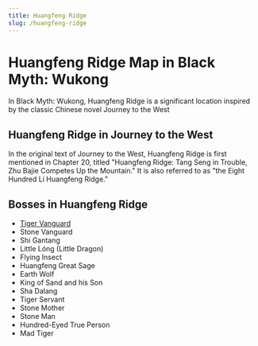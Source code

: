 ```yaml
---
title: Huangfeng Ridge
slug: /huangfeng-ridge
---
```


# Huangfeng Ridge Map in Black Myth: Wukong

In Black Myth: Wukong, Huangfeng Ridge is a significant location inspired by the classic Chinese novel Journey to the West

## Huangfeng Ridge in Journey to the West

In the original text of Journey to the West, Huangfeng Ridge is first mentioned in Chapter 20, titled "Huangfeng Ridge: Tang Seng in Trouble, Zhu Bajie Competes Up the Mountain." It is also referred to as "the Eight Hundred Li Huangfeng Ridge."

## Bosses in Huangfeng Ridge

- [Tiger Vanguard](/docs/tiger-vanguard)
- Stone Vanguard
- Shi Gantang
- Little Lóng (Little Dragon)
- Flying Insect
- Huangfeng Great Sage
- Earth Wolf
- King of Sand and his Son
- Sha Dalang
- Tiger Servant
- Stone Mother
- Stone Man
- Hundred-Eyed True Person
- Mad Tiger